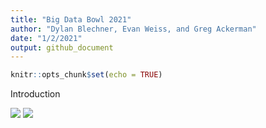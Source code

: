 ```yaml
---
title: "Big Data Bowl 2021"
author: "Dylan Blechner, Evan Weiss, and Greg Ackerman"
date: "1/2/2021"
output: github_document
---
```


```r
knitr::opts_chunk$set(echo = TRUE)
```
Introduction

![](https://github.com/djblechn-su/BDB2021Cuse/raw/main/plot_images/figure_1.png)
![](https://github.com/djblechn-su/BDB2021Cuse/raw/main/plot_images/figure_2.gif)

